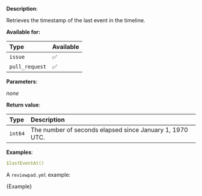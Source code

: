 
**Description**:

Retrieves the timestamp of the last event in the timeline.

**Available for:**

| Type           | Available |
| :------------- | :-------- |
| `issue`        | ✅        |
| `pull_request` | ✅        |

**Parameters**:

_none_

**Return value**:

| Type    | Description                                              |
| :------ | :------------------------------------------------------- |
| `int64` | The number of seconds elapsed since January 1, 1970 UTC. |

**Examples**:

```yml
$lastEventAt()
```

A `reviewpad.yml` example:

<CodeBlock language="yml">{Example}</CodeBlock>
